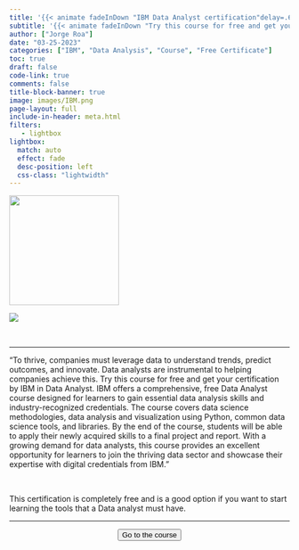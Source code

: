```yaml
---
title: '{{< animate fadeInDown "IBM Data Analyst certification"delay=.6s >}}'
subtitle: '{{< animate fadeInDown "Try this course for free and get your certification by IBM in Data Analyst"delay=.6s >}}'
author: ["Jorge Roa"]
date: "03-25-2023"
categories: ["IBM", "Data Analysis", "Course", "Free Certificate"]
toc: true
draft: false
code-link: true
comments: false
title-block-banner: true
image: images/IBM.png
page-layout: full
include-in-header: meta.html
filters:
   - lightbox
lightbox: 
  match: auto
  effect: fade
  desc-position: left
  css-class: "lightwidth"
---
```


![](images/IBM_logo.png){width="197" fig-align="center"}



![](images/IBM_course.jpg)

</br>

<hr class="sep-2" />

"To thrive, companies must leverage data to understand trends, predict outcomes, and innovate. Data analysts are instrumental to helping companies achieve this. Try this course for free and get your certification by IBM in Data Analyst. IBM offers a comprehensive, free Data Analyst course designed for learners to gain essential data analysis skills and industry-recognized credentials. The course covers data science methodologies, data analysis and visualization using Python, common data science tools, and libraries. By the end of the course, students will be able to apply their newly acquired skills to a final project and report. With a growing demand for data analysts, this course provides an excellent opportunity for learners to join the thriving data sector and showcase their expertise with digital credentials from IBM."

</br>

This certification is completely free and is a good option if you want to start learning the tools that a Data analyst must have. 

<hr class="sep-2" />

<center>
<form action="https://skillsbuild.org/adult-learners/explore-learning/data-analyst">
<button class="btn-hover color-9" target="_blank"> Go to the course
</button>
</form>
</center>
